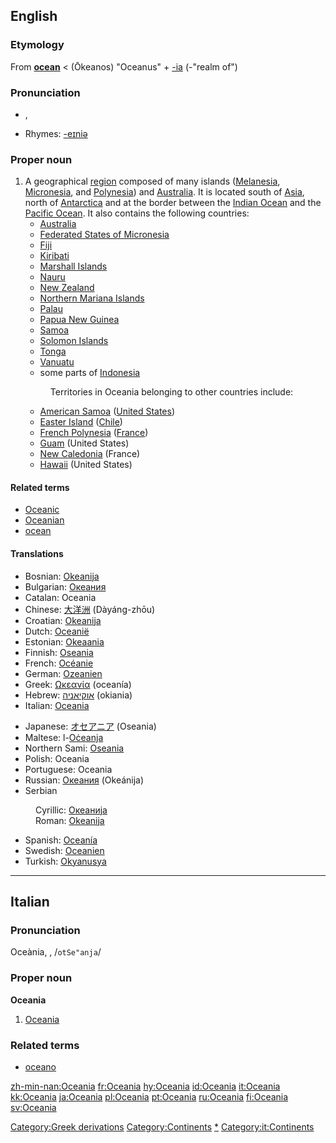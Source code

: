 {{see|Oceânia}}
{{wikipedia}}
==English==

===Etymology===
From '''[[ocean]]''' < {{AGr.}} '''{{polytonic|[[Ὠκεανός]]}}''' (Ōkeanos) "Oceanus" + [[-ia]] (-"realm of")

===Pronunciation===
* {{IPA|/ˌoʊʃiˈæniə/}}, {{SAMPA|/%oUSi{ni@/}}
*Rhymes: [[Rhymes:English:-eɪniə|-eɪniə]]

===Proper noun===
{{en-proper noun}}

# A geographical [[region]] composed of many islands ([[Melanesia]], [[Micronesia]], and [[Polynesia]]) and [[Australia]]. It is located south of [[Asia]], north of [[Antarctica]] and at the border between the [[Indian Ocean]] and the [[Pacific Ocean]]. It also contains the following countries:
#* [[Australia]]
#* [[Federated States of Micronesia]]
#* [[Fiji]]
#* [[Kiribati]]
#* [[Marshall Islands]]
#* [[Nauru]]
#* [[New Zealand]] 
#* [[Northern Mariana Islands]]
#* [[Palau]]
#* [[Papua New Guinea]]
#* [[Samoa]]
#* [[Solomon Islands]]
#* [[Tonga]]
#* [[Vanuatu]]
#* some parts of [[Indonesia]]
#: Territories in Oceania belonging to other countries include:
#* [[American Samoa]] ([[United States]])
#* [[Easter|Easter Island]] ([[Chile]])
#* [[French Polynesia]] ([[France]])
#* [[Guam]] (United States)
#* [[New Caledonia]] (France)
#* [[Hawaii]] (United States)

====Related terms====
*[[Oceanic]]
*[[Oceanian]]
*[[ocean]]

====Translations====
{{top}}
*Bosnian: [[Okeanija]] {{f}}
*Bulgarian: [[Океания]] {{f}}
*Catalan: Oceania {{f}}
*Chinese: [[大洋洲]] (Dàyáng-zhōu)
*Croatian: [[Okeanija]] {{f}}
*Dutch: [[Oceanië]] {{n}}
*Estonian: [[Okeaania]]
*Finnish: [[Oseania]]
*French: [[Océanie]] {{f}}
*German: [[Ozeanien]]
*Greek: [[Ωκεανία]] (oceanía) {{f}}
*Hebrew: [[אוקיאניה]] (okiania) {{f}}
*Italian: [[#Italian|Oceania]] {{f}}
{{mid}}
*Japanese: [[オセアニア]] (Oseania)
*Maltese: l-[[Oċeanja]] 
*Northern Sami: [[Oseania]]
*Polish: Oceania {{f}}
*Portuguese: Oceania {{f}}
*Russian: [[Океания]] (Okeánija) {{f}}
*Serbian
:Cyrillic: [[Океанија]] {{f}}
:Roman: [[Okeanija]] {{f}}
*Spanish: [[Oceanía]] {{f}}
*Swedish: [[Oceanien]]
*Turkish: [[Okyanusya]]
{{bottom}}

----

==Italian==

===Pronunciation===
Oceània, {{Unicode|/otʃeˈanja/}}, /<tt>otSe"anja</tt>/

===Proper noun===
'''Oceania''' {{f}}

# [[#English|Oceania]]

===Related terms===
*[[oceano]]

[[Category:Greek derivations]]
[[Category:Continents]]
[[Category:Oceania|*]]
[[Category:it:Continents]]

[[zh-min-nan:Oceania]]
[[fr:Oceania]]
[[hy:Oceania]]
[[id:Oceania]]
[[it:Oceania]]
[[kk:Oceania]]
[[ja:Oceania]]
[[pl:Oceania]]
[[pt:Oceania]]
[[ru:Oceania]]
[[fi:Oceania]]
[[sv:Oceania]]